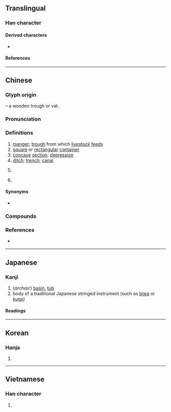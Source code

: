 {{character info}}
==Translingual==

===Han character===
{{Han char|rn=75|rad=木|as=11|sn=15|four=45966|canj=DTWA|ids=⿰木曹}}

====Derived characters====
* {{l|mul|[[𨘨]]}}

====References====
{{Han ref|kx=0548.140|dkj=15393|dj=0935.300|hdz=21275.120|uh=69FD}}

----

==Chinese==
{{zh-forms}}
{{zh-wp}}

===Glyph origin===
{{Han etym}}
{{Han compound|木|t1=wood|曹|ls=psc|c1=s|c2=p}} – a wooden trough or vat.

===Pronunciation===
{{zh-pron
|m=cáo,er=y
|m-s=
|c=cou4
|c-t=
|g=
|h=pfs=
|j=
|mb=
|md=
|mn=chô/qz:chô͘
|mn_note=chô͘ - literary; chô - vernacular (Quanzhou)
|mn-t=
|w=
|x=
|mc=y
|oc=y
|ma=Zh-cáo.ogg
|cat=n,cl
}}

===Definitions===
{{zh-hanzi}}

# [[manger]]; [[trough]] from which [[livestock]] [[feed]]s
# [[square]] or [[rectangular]] [[container]]
# [[concave]] [[section]]; [[depression]]
# [[ditch]]; [[trench]]; [[canal]]
# {{lb|zh|dialectal}} {{zh-classifier|[[door]]s, [[window]]s or anything that [[partition]]s a [[room]]}}
# {{lb|zh|dialectal}} {{zh-classifier|[[period]] of [[pig]] [[raising]] from buying in to selling out}}

====Synonyms====
* {{s|ditch}} {{zh-l|溝}}

===Compounds===
{{zh-der|倒槽|凹槽|吐槽|槽刨|槽坊|槽子|槽寶|槽櫪|槽牙|槽瓦|槽碓|槽糕|槽縫|槽船|槽車|槽道|槽鋼|槽鐵|槽頭|槽齒|水槽|河槽|浴槽|溜槽|胸槽|跳槽|鍵槽|食槽|飼槽|馬槽|雙槽門|臥槽|臥槽馬|三馬同槽|平槽|後槽|優地槽|水落歸槽|槽化|槽兒|挑槽|當槽|搗槽|杏仁槽|淚槽|沒槽道|機槽|檀槽|貯氣槽|齒槽|骨槽風|護槽|走水槽|背槽拋糞|落槽}}

===References===
* {{qualifier|Min Nan}} {{thcwd|11143}}

{{zh-cat|Advanced}}

----

==Japanese==

===Kanji===
{{ja-kanji|grade=c|rs=木11}}

# (''archaic'') [[basin]], [[tub]]
# body of a traditional Japanese stringed instrument (such as [[biwa]] or [[kugo]])

====Readings====
{{ja-readings
|goon=ぞう
|kanon=そう
|kun=かいばおけ-, おけ-
}}

----

==Korean==

===Hanja===
{{ko-hanja|hangeul=조|eumhun=|rv=jo|mr=cho|y=co}}

# {{rfdef|ko|sort=木11}}

----

==Vietnamese==

===Han character===
{{vi-readings|reading=tàu|rs=木11}}

# {{rfdef|vi|sort=木11}}